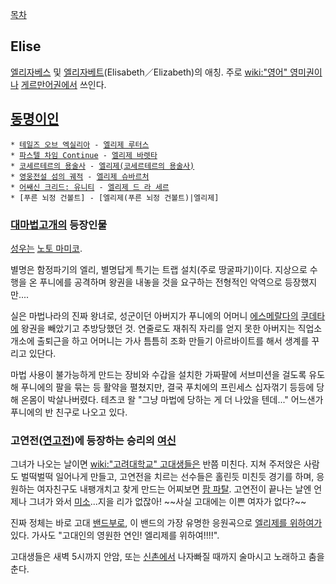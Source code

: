 [[목차]]
== Elise ==
[[엘리자베스]] 및 [[엘리자베트]](Elisabeth／Elizabeth)의 애칭. 주로 [[wiki:"영어" 영미]]권이나 [[게르만어]]권에서 쓰인다.

== [[동명이인]] ==
 * [[테일즈 오브 엑실리아]] - [[엘리제 루터스]]
 * [[파스텔 차임 Continue]] - [[엘리제 바렛타]]
 * [[코세르테르의 용술사]] - [[엘리제(코세르테르의 용술사)]]
 * [[영웅전설 섬의 궤적]] - [[엘리제 슈바르처]]
 * [[어쌔신 크리드: 유니티]] - [[엘리제 드 라 세르]]
 * [푸른 뇌정 건볼트] - [엘리제(푸른 뇌정 건볼트)|엘리제]

=== [[대마법고개]]의 등장인물 ===
[[성우]]는 [[노토 마미코]].

별명은 함정파기의 엘리, 별명답게 특기는 트랩 설치(주로 땅굴파기)이다. 지상으로 수행을 온 푸니에를 공격하며 왕권을 내놓을 것을 요구하는 전형적인 악역으로 등장했지만....

실은 마법나라의 진짜 왕녀로, 성군이던 아버지가 푸니에의 어머니 [[에스메랄다]]의 [[쿠데타]]에 왕권을 빼았기고 추방당했던 것. 연줄로도 재취직 자리를 얻지 못한 아버지는 직업소개소에 출퇴근을 하고 어머니는 가사 틈틈히 조화 만들기 아르바이트를 해서 생계를 꾸리고 있단다.

마법 사용이 불가능하게 만드는 장비와 수갑을 설치한 가짜팔에 서브미션을 걸도록 유도해 푸니에의 팔을 묶는 등 활약을 펼쳤지만, 결국 푸치에의 프린세스 십자꺾기 등등에 당해 온몸이 박살나버렸다. 테츠코 왈 "그냥 마법에 당하는 게 더 나았을 텐데..." 어느샌가 푸니에의 반 친구로 나오고 있다.

=== 고연전([[연고전]])에 등장하는 승리의 [[여신]] ===
그녀가 나오는 날이면 [[wiki:"고려대학교" 고대]]생들은 반쯤 미친다. 지쳐 주저앉은 사람도 벌떡벌떡 일어나게 만들고, 고연전을 치르는 선수들은 홀린듯 미친듯 경기를 하며, 응원하는 여자친구도 내팽개치고 찾게 만드는 어찌보면 [[팜 파탈]]. 고연전이 끝나는 날엔 언제나 그녀가 와서 [[미소]]...지을 리가 없잖아! ~~사실 고대에는 이쁜 여자가 없다?~~

진짜 정체는 바로 고대 [[밴드]]부로, 이 밴드의 가장 유명한 응원곡으로 [[엘리제를 위하여]]가 있다. 가사도 "고대인의 영원한 연인! 엘리제를 위하여!!!!".

고대생들은 새벽 5시까지 안암, 또는 [[신촌]]에서 나자빠질 때까지 술마시고 노래하고 춤을 춘다.
